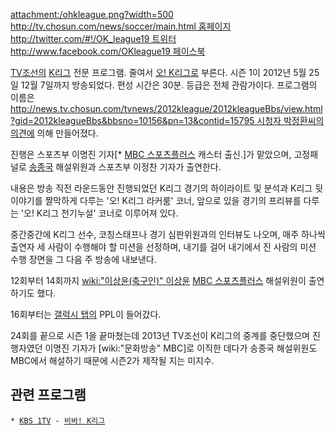 attachment:/ohkleague.png?width=500
[[http://tv.chosun.com/news/soccer/main.html 홈페이지]] [[http://twitter.com/#!/OK_league19 트위터]] [[http://www.facebook.com/OKleague19 페이스북]]

[[TV조선]]의 [[K리그]] 전문 프로그램. 줄여서 [[오! K리그]]로 부른다. 시즌 1이 2012년 5월 25일 12월 7일까지 방송되었다. 편성 시간은 30분. 등급은 전체 관람가이다.
프로그램의 이름은 [[http://news.tv.chosun.com/tvnews/2012kleague/2012kleagueBbs/view.html?gid=2012kleagueBbs&bbsno=10156&pn=13&contid=15795 시청자 박정환씨의 의견]]에 의해 만들어졌다.

진행은 스포츠부 이명진 기자[* [[MBC 스포츠플러스]] 캐스터 출신.]가 맡았으며, 고정패널로 [[송종국]] 해설위원과 스포츠부 이정찬 기자가 출연한다.

내용은 방송 직전 라운드동안 진행되었던 K리그 경기의 하이라이트 및 분석과 K리그 뒷이야기를 짤막하게 다루는 '오! K리그 라커룸' 코너, 앞으로 있을 경기의 프리뷰를 다루는 '오! K리그 천기누설' 코너로 이루어져 있다.

중간중간에 K리그 선수, 코칭스태프나 경기 심판위원과의 인터뷰도 나오며, 매주 하나씩 출연자 세 사람이 수행해야 할 미션을 선정하며, 내기를 걸어 내기에서 진 사람의 미션 수행 장면을 그 다음 주 방송에 내보낸다. 

12회부터 14회까지 [[wiki:"이상윤(축구인)" 이상윤]] [[MBC 스포츠플러스]] 해설위원이 출연하기도 했다.

16회부터는 [[갤럭시 탭]]의 PPL이 들어갔다.

24회를 끝으로 시즌 1을 끝마쳤는데 2013년 TV조선이 K리그의 중계를 중단했으며 진행자였던 이명진 기자가 [wiki:"문화방송" MBC]로 이직한 데다가 송종국 해설위원도 MBC에서 해설하기 때문에 시즌2가 제작될 지는 미지수.
 
== 관련 프로그램 ==
 * [[KBS 1TV]] - [[비바! K리그]]
